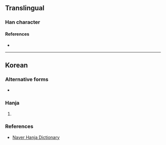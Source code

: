 {{character info}}
==Translingual==

===Han character===
{{Han char|rn=30|rad=口|as=06|sn=9|four=|canj=RPCSH|ids=⿱叱分}}

====References====
* {{Han ref|kx=0189.271|dj=0409.140|hdz=10620.051|uh=54DB|ud=21723}}

----

==Korean==

===Alternative forms===
* {{l|ko|兺}}

===Hanja===
{{ko-hanja|뿐}}

# {{rfdef|ko}}

===References===
* [http://hanja.naver.com/hanja?q=%E5%93%9B Naver Hanja Dictionary]